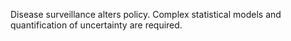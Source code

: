 Disease surveillance alters policy.
Complex statistical models and quantification of uncertainty are required.
